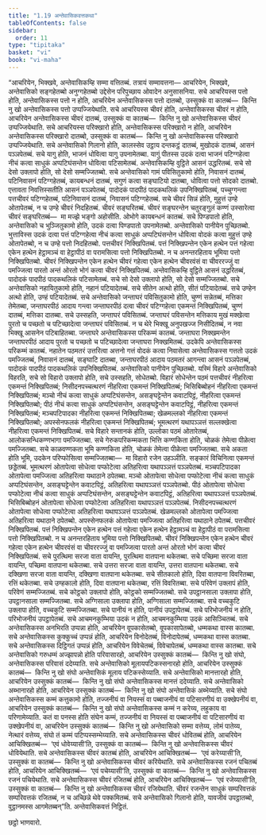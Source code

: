 ```yaml
---
title: "1.19 अन्तेवासिकवत्तकथा"
tableOfContents: false
sidebar:
  order: 11
type: "tipitaka"
basket: "vi"
book: "vi-maha"
---
```



<DynamicBreadcrumb />

<Division number="79" book="vi-maha">

<Paragraph number="336" book="vi-maha">
“आचरियेन, भिक्खवे, अन्तेवासिकम्हि सम्मा वत्तितब्बं. तत्रायं सम्मावत्तना—
</Paragraph>

<Paragraph number="337" book="vi-maha">
आचरियेन, भिक्खवे, अन्तेवासिको सङ्गहेतब्बो अनुग्गहेतब्बो उद्देसेन परिपुच्छाय ओवादेन अनुसासनिया. सचे आचरियस्स पत्तो होति, अन्तेवासिकस्स पत्तो न होति, आचरियेन अन्तेवासिकस्स पत्तो दातब्बो, उस्सुक्कं वा कातब्बं—  किन्ति नु खो अन्तेवासिकस्स पत्तो उप्पज्जियेथाति. सचे आचरियस्स चीवरं होति, अन्तेवासिकस्स चीवरं न होति, आचरियेन अन्तेवासिकस्स चीवरं दातब्बं, उस्सुक्कं वा कातब्बं—  किन्ति नु खो अन्तेवासिकस्स चीवरं उप्पज्जियेथाति. सचे आचरियस्स परिक्खारो होति, अन्तेवासिकस्स परिक्खारो न होति, आचरियेन अन्तेवासिकस्स परिक्खारो दातब्बो, उस्सुक्कं वा कातब्बं—  किन्ति नु खो अन्तेवासिकस्स परिक्खारो उप्पज्जियेथाति.
</Paragraph>

<Paragraph number="338" book="vi-maha">
सचे अन्तेवासिको गिलानो होति, कालस्सेव उट्ठाय दन्तकट्ठं दातब्बं, मुखोदकं दातब्बं, आसनं पञ्ञपेतब्बं. सचे यागु होति, भाजनं धोवित्वा यागु उपनामेतब्बा. यागुं पीतस्स उदकं दत्वा भाजनं पटिग्गहेत्वा नीचं कत्वा साधुकं अप्पटिघंसन्तेन धोवित्वा पटिसामेतब्बं. अन्तेवासिकम्हि वुट्ठिते आसनं उद्धरितब्बं. सचे सो देसो उक्लापो होति, सो देसो सम्मज्जितब्बो.
</Paragraph>

<Paragraph number="339" book="vi-maha">
सचे अन्तेवासिको गामं पविसितुकामो होति, निवासनं दातब्बं, पटिनिवासनं पटिग्गहेतब्बं, कायबन्धनं दातब्बं, सगुणं कत्वा सङ्घाटियो दातब्बा, धोवित्वा पत्तो सोदको दातब्बो.
</Paragraph>

<Paragraph number="340" book="vi-maha">
एत्तावता निवत्तिस्सतीति आसनं पञ्ञपेतब्बं, पादोदकं पादपीठं पादकथलिकं उपनिक्खिपितब्बं, पच्चुग्गन्त्वा पत्तचीवरं पटिग्गहेतब्बं, पटिनिवासनं दातब्बं, निवासनं पटिग्गहेतब्बं. सचे चीवरं सिन्नं होति, मुहुत्तं उण्हे ओतापेतब्बं, न च उण्हे चीवरं निदहितब्बं. चीवरं सङ्घरितब्बं. चीवरं सङ्घरन्तेन चतुरङ्गुलं कण्णं उस्सारेत्वा चीवरं सङ्घरितब्बं—  मा मज्झे भङ्गो अहोसीति. ओभोगे कायबन्धनं कातब्बं.
</Paragraph>

<Paragraph number="341" book="vi-maha">
सचे पिण्डपातो होति, अन्तेवासिको च भुञ्जितुकामो होति, उदकं दत्वा पिण्डपातो उपनामेतब्बो. अन्तेवासिको पानीयेन पुच्छितब्बो. भुत्ताविस्स उदकं दत्वा पत्तं पटिग्गहेत्वा नीचं कत्वा साधुकं अप्पटिघंसन्तेन धोवित्वा वोदकं कत्वा मुहुत्तं उण्हे ओतापेतब्बो, न च उण्हे पत्तो निदहितब्बो. पत्तचीवरं निक्खिपितब्बं. पत्तं निक्खिपन्तेन एकेन हत्थेन पत्तं गहेत्वा एकेन हत्थेन हेट्ठामञ्चं वा हेट्ठापीठं वा परामसित्वा पत्तो निक्खिपितब्बो. न च अनन्तरहिताय भूमिया पत्तो निक्खिपितब्बो. चीवरं निक्खिपन्तेन एकेन हत्थेन चीवरं गहेत्वा एकेन हत्थेन चीवरवंसं वा चीवररज्जुं वा पमज्जित्वा पारतो अन्तं ओरतो भोगं कत्वा चीवरं निक्खिपितब्बं. अन्तेवासिकम्हि वुट्ठिते आसनं उद्धरितब्बं, पादोदकं पादपीठं पादकथलिकं पटिसामेतब्बं. सचे सो देसो उक्लापो होति, सो देसो सम्मज्जितब्बो.
</Paragraph>

<Paragraph number="342" book="vi-maha">
सचे अन्तेवासिको नहायितुकामो होति, नहानं पटियादेतब्बं. सचे सीतेन अत्थो होति, सीतं पटियादेतब्बं. सचे उण्हेन अत्थो होति, उण्हं पटियादेतब्बं.
</Paragraph>

<Paragraph number="343" book="vi-maha">
सचे अन्तेवासिको जन्ताघरं पविसितुकामो होति, चुण्णं सन्नेतब्बं, मत्तिका तेमेतब्बा, जन्ताघरपीठं आदाय गन्त्वा जन्ताघरपीठं दत्वा चीवरं पटिग्गहेत्वा एकमन्तं निक्खिपितब्बं, चुण्णं दातब्बं, मत्तिका दातब्बा. सचे उस्सहति, जन्ताघरं पविसितब्बं. जन्ताघरं पविसन्तेन मत्तिकाय मुखं मक्खेत्वा पुरतो च पच्छतो च पटिच्छादेत्वा जन्ताघरं पविसितब्बं. न च थेरे भिक्खू अनुपखज्ज निसीदितब्बं, न नवा भिक्खू आसनेन पटिबाहितब्बा. जन्ताघरे अन्तेवासिकस्स परिकम्मं कातब्बं. जन्ताघरा निक्खमन्तेन जन्ताघरपीठं आदाय पुरतो च पच्छतो च पटिच्छादेत्वा जन्ताघरा निक्खमितब्बं.
</Paragraph>

<Paragraph number="344" book="vi-maha">
उदकेपि अन्तेवासिकस्स परिकम्मं कातब्बं. नहातेन पठमतरं उत्तरित्वा अत्तनो गत्तं वोदकं कत्वा निवासेत्वा अन्तेवासिकस्स गत्ततो उदकं पमज्जितब्बं, निवासनं दातब्बं, सङ्घाटि दातब्बा, जन्ताघरपीठं आदाय पठमतरं आगन्त्वा आसनं पञ्ञपेतब्बं, पादोदकं पादपीठं पादकथलिकं उपनिक्खिपितब्बं. अन्तेवासिको पानीयेन पुच्छितब्बो.
</Paragraph>

<Paragraph number="345" book="vi-maha">
यस्मिं विहारे अन्तेवासिको विहरति, सचे सो विहारो उक्लापो होति, सचे उस्सहति, सोधेतब्बो. विहारं सोधेन्तेन पठमं पत्तचीवरं नीहरित्वा एकमन्तं निक्खिपितब्बं; निसीदनपच्चत्थरणं नीहरित्वा एकमन्तं निक्खिपितब्बं; भिसिबिब्बोहनं नीहरित्वा एकमन्तं निक्खिपितब्बं; मञ्चो नीचं कत्वा साधुकं अप्पटिघंसन्तेन, असङ्घट्टेन्तेन कवाटपिट्ठं, नीहरित्वा एकमन्तं निक्खिपितब्बो; पीठं नीचं कत्वा साधुकं अप्पटिघंसन्तेन, असङ्घट्टेन्तेन कवाटपिट्ठं, नीहरित्वा एकमन्तं निक्खिपितब्बं; मञ्चपटिपादका नीहरित्वा एकमन्तं निक्खिपितब्बा; खेळमल्लको नीहरित्वा एकमन्तं निक्खिपितब्बो; अपस्सेनफलकं नीहरित्वा एकमन्तं निक्खिपितब्बं; भूमत्थरणं यथापञ्ञत्तं सल्लक्खेत्वा नीहरित्वा एकमन्तं निक्खिपितब्बं. सचे विहारे सन्तानकं होति, उल्लोका पठमं ओतारेतब्बं, आलोकसन्धिकण्णभागा पमज्जितब्बा. सचे गेरुकपरिकम्मकता भित्ति कण्णकिता होति, चोळकं तेमेत्वा पीळेत्वा पमज्जितब्बा. सचे काळवण्णकता भूमि कण्णकिता होति, चोळकं तेमेत्वा पीळेत्वा पमज्जितब्बा. सचे अकता होति भूमि, उदकेन परिप्फोसित्वा सम्मज्जितब्बा—  मा विहारो रजेन उहञ्ञीति. सङ्कारं विचिनित्वा एकमन्तं छड्डेतब्बं.
</Paragraph>

<Paragraph number="346" book="vi-maha">
भूमत्थरणं ओतापेत्वा सोधेत्वा पप्फोटेत्वा अतिहरित्वा यथापञ्ञत्तं पञ्ञपेतब्बं. मञ्चपटिपादका ओतापेत्वा पमज्जित्वा अतिहरित्वा यथाठाने ठपेतब्बा. मञ्चो ओतापेत्वा सोधेत्वा पप्फोटेत्वा नीचं कत्वा साधुकं अप्पटिघंसन्तेन, असङ्घट्टेन्तेन कवाटपिट्ठं, अतिहरित्वा यथापञ्ञत्तं पञ्ञपेतब्बो. पीठं ओतापेत्वा सोधेत्वा पप्फोटेत्वा नीचं कत्वा साधुकं अप्पटिघंसन्तेन, असङ्घट्टेन्तेन कवाटपिट्ठं, अतिहरित्वा यथापञ्ञत्तं पञ्ञपेतब्बं. भिसिबिब्बोहनं ओतापेत्वा सोधेत्वा पप्फोटेत्वा अतिहरित्वा यथापञ्ञत्तं पञ्ञपेतब्बं. निसीदनपच्चत्थरणं ओतापेत्वा सोधेत्वा पप्फोटेत्वा अतिहरित्वा यथापञ्ञत्तं पञ्ञपेतब्बं. खेळमल्लको ओतापेत्वा पमज्जित्वा अतिहरित्वा यथाठाने ठपेतब्बो. अपस्सेनफलकं ओतापेत्वा पमज्जित्वा अतिहरित्वा यथाठाने ठपेतब्बं. पत्तचीवरं निक्खिपितब्बं. पत्तं निक्खिपन्तेन एकेन हत्थेन पत्तं गहेत्वा एकेन हत्थेन हेट्ठामञ्चं वा हेट्ठापीठं वा परामसित्वा पत्तो निक्खिपितब्बो. न च अनन्तरहिताय भूमिया पत्तो निक्खिपितब्बो. चीवरं निक्खिपन्तेन एकेन हत्थेन चीवरं गहेत्वा एकेन हत्थेन चीवरवंसं वा चीवररज्जुं वा पमज्जित्वा पारतो अन्तं ओरतो भोगं कत्वा चीवरं निक्खिपितब्बं.
</Paragraph>

<Paragraph number="347" book="vi-maha">
सचे पुरत्थिमा सरजा वाता वायन्ति, पुरत्थिमा वातपाना थकेतब्बा. सचे पच्छिमा सरजा वाता वायन्ति, पच्छिमा वातपाना थकेतब्बा. सचे उत्तरा सरजा वाता वायन्ति, उत्तरा वातपाना थकेतब्बा. सचे दक्खिणा सरजा वाता वायन्ति, दक्खिणा वातपाना थकेतब्बा. सचे सीतकालो होति, दिवा वातपाना विवरितब्बा, रत्तिं थकेतब्बा. सचे उण्हकालो होति, दिवा वातपाना थकेतब्बा, रत्तिं विवरितब्बा.
</Paragraph>

<Paragraph number="348" book="vi-maha">
सचे परिवेणं उक्लापं होति, परिवेणं सम्मज्जितब्बं. सचे कोट्ठको उक्लापो होति, कोट्ठको सम्मज्जितब्बो. सचे उपट्ठानसाला उक्लापा होति, उपट्ठानसाला सम्मज्जितब्बा. सचे अग्गिसाला उक्लापा होति, अग्गिसाला सम्मज्जितब्बा. सचे वच्चकुटि उक्लापा होति, वच्चकुटि सम्मज्जितब्बा. सचे पानीयं न होति, पानीयं उपट्ठापेतब्बं. सचे परिभोजनीयं न होति, परिभोजनीयं उपट्ठापेतब्बं. सचे आचमनकुम्भिया उदकं न होति, आचमनकुम्भिया उदकं आसिञ्चितब्बं.
</Paragraph>

<Paragraph number="349" book="vi-maha">
सचे अन्तेवासिकस्स अनभिरति उप्पन्ना होति, आचरियेन वूपकासेतब्बो, वूपकासापेतब्बो, धम्मकथा वास्स कातब्बा. सचे अन्तेवासिकस्स कुक्कुच्चं उप्पन्नं होति, आचरियेन विनोदेतब्बं, विनोदापेतब्बं, धम्मकथा वास्स कातब्बा. सचे अन्तेवासिकस्स दिट्ठिगतं उप्पन्नं होति, आचरियेन विवेचेतब्बं, विवेचापेतब्बं, धम्मकथा वास्स कातब्बा. सचे अन्तेवासिको गरुधम्मं अज्झापन्नो होति परिवासारहो, आचरियेन उस्सुक्कं कातब्बं—  किन्ति नु खो संघो, अन्तेवासिकस्स परिवासं ददेय्याति. सचे अन्तेवासिको मूलायपटिकस्सनारहो होति, आचरियेन उस्सुक्कं कातब्बं—  किन्ति नु खो संघो अन्तेवासिकं मूलाय पटिकस्सेय्याति. सचे अन्तेवासिको मानत्तारहो होति, आचरियेन उस्सुक्कं कातब्बं—  किन्ति नु खो संघो अन्तेवासिकस्स मानत्तं ददेय्याति. सचे अन्तेवासिको अब्भानारहो होति, आचरियेन उस्सुक्कं कातब्बं—  किन्ति नु खो संघो अन्तेवासिकं अब्भेय्याति. सचे संघो अन्तेवासिकस्स कम्मं कत्तुकामो होति, तज्जनीयं वा नियस्सं वा पब्बाजनीयं वा पटिसारणीयं वा उक्खेपनीयं वा, आचरियेन उस्सुक्कं कातब्बं—  किन्ति नु खो संघो अन्तेवासिकस्स कम्मं न करेय्य, लहुकाय वा परिणामेय्याति. कतं वा पनस्स होति संघेन कम्मं, तज्जनीयं वा नियस्सं वा पब्बाजनीयं वा पटिसारणीयं वा उक्खेपनीयं वा, आचरियेन उस्सुक्कं कातब्बं—  किन्ति नु खो अन्तेवासिको सम्मा वत्तेय्य, लोमं पातेय्य, नेत्थारं वत्तेय्य, संघो तं कम्मं पटिप्पस्सम्भेय्याति.
</Paragraph>

<Paragraph number="350" book="vi-maha">
सचे अन्तेवासिकस्स चीवरं धोवितब्बं होति, आचरियेन आचिक्खितब्बं—  ‘एवं धोवेय्यासी’ति, उस्सुक्कं वा कातब्बं—  किन्ति नु खो अन्तेवासिकस्स चीवरं धोवियेथाति. सचे अन्तेवासिकस्स चीवरं कातब्बं होति, आचरियेन आचिक्खितब्बं—  ‘एवं करेय्यासी’ति, उस्सुक्कं वा कातब्बं—  किन्ति नु खो अन्तेवासिकस्स चीवरं करियेथाति. सचे अन्तेवासिकस्स रजनं पचितब्बं होति, आचरियेन आचिक्खितब्बं—  ‘एवं पचेय्यासी’ति, उस्सुक्कं वा कातब्बं—  किन्ति नु खो अन्तेवासिकस्स रजनं पचियेथाति. सचे अन्तेवासिकस्स चीवरं रजितब्बं होति, आचरियेन आचिक्खितब्बं—  ‘एवं रजेय्यासी’ति, उस्सुक्कं वा कातब्बं—  किन्ति नु खो अन्तेवासिकस्स चीवरं रजियेथाति. चीवरं रजन्तेन साधुकं सम्परिवत्तकं सम्परिवत्तकं रजितब्बं, न च अच्छिन्ने थेवे पक्कमितब्बं. सचे अन्तेवासिको गिलानो होति, यावजीवं उपट्ठातब्बो, वुट्ठानमस्स आगमेतब्बन्”ति.

</Paragraph>
</Division>

<Paragraph number="351" type="center" book="vi-maha">
अन्तेवासिकवत्तं निट्ठितं.

  
छट्ठो भाणवारो.
</Paragraph>